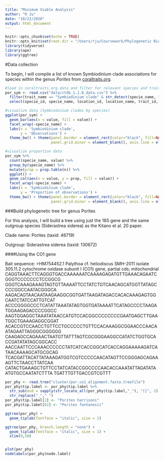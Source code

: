 ```yaml
---
title: "Minimum Viable Analysis"
author: "R Ju"
date: "10/22/2020"
output: html_document
---
```


```r
knitr::opts_chunk$set(echo = TRUE)
knitr::opts_knit$set(root.dir = "/Users/rju/Coursework/Phylogenetic Biology/finalproject/")
library(tidyverse)
library(ape)
library(ggtree)
```
#Data collection

To begin, I will compile a list of known Symbiodinium clade associations for species within the genus *Porites* from [coraltraits.org](coraltraits.org).

```r

#load in coraltraits.org data and filter for relevant species and trait
por_sym <- read.csv("data/ctdb_1.1.0_data.csv") %>%
  filter(trait_name == "Symbiodinium clade" & str_detect(specie_name, "Porites")) %>%
  select(specie_id, specie_name, location_id, location_name, trait_id, trait_name, methodology_id, methodology_name, value)

#visualize data (Symbiodinium clades by species)
ggplot(por_sym) +
  geom_bar(aes(x = value, fill = value)) + 
  facet_wrap(~specie_name) + 
  labs(x = 'Symbiodinium clade',
       y = 'Observations') +
  theme_bw() + theme(panel.border = element_rect(color="black", fill=NA, size=0.75), panel.grid.major = element_blank(),
                     panel.grid.minor = element_blank(), axis.line = element_blank()) 

#visualize proportion data
por_sym %>%
  count(specie_name, value) %>%
  group_by(specie_name) %>%
  mutate(prop = prop.table(n)) %>%
  ggplot() +
  geom_col(aes(x = value, y = prop, fill = value)) + 
  facet_wrap(~specie_name) + 
  labs(x = 'Symbiodinium clade',
       y = 'Proportion of observations') +
  theme_bw() + theme(panel.border = element_rect(color="black", fill=NA, size=0.75), panel.grid.major = element_blank(),
                     panel.grid.minor = element_blank(), axis.line = element_blank()) 
```


###Build phylogenetic tree for genus Porites

For this analysis, I will build a tree using just the 18S gene and the same outgroup species (Siderastrea siderea) as the Kitano et al. 20 paper.

Clade name: Porites (taxid: 46719)

Outgroup: Siderastrea siderea (taxid: 130672)

####Using the CO1 gene

Bait sequence:
    >HM754452.1 Palythoa cf. heliodiscus SMH-2011 isolate 305.11.2 cytochrome oxidase subunit I (CO1) gene, partial cds; mitochondrial
    CAGGTAAACTTCAGGGTGACCAAAAAATCAAAAGAGATGTTGAAACAGAATCGGGTCCCCCCCTCCGGCG
    GGGTCAAAGAAAGTAGTGTTAAAATTCCTATCTGTCAACAGCATGGTTATAGCCCCGGCCAATACGGGCA
    AAGACAGTAACAATAAGAAGGCGGTGATTAAGATAGACCACACAAAGAGTGGCAATCTATCCATTGTCAT
    ACCCGGGGCCCTCATATTAAATATAGTGGTGATAAAATTCATAGCCCCTAAGATGGAAGAGACCCCGGCC
    AAGTGGAGGCTAAATATAACCATGTCCACGGCCCCCCCCGAATGAGCTTGAATGGCTGAAAGAGGCGGAT
    ACACCGTCCAACCTGTTCCTGCCCCCTGTTCCACAAAGGCGGAACCCAACAATAGAATTAGGGCGGGGGG
    CAAGAGCCAGAAACTAATGTTATTTAGTCGCGGGAAGGCCATATCTGGTGCACCGATATATAGCGGCACC
    AACCAATTCCCAAACCCCCCTATCATCACCGGCATCACCAGGAAAAAGATCATAACAAAAGCATGCGCAG
    TCACGATTACATTATAAAGATGGTCGTCCCCCAACATAGTTCCGGGAGCAGAAAGTTCTAACCTTATCAA
    CATACTGAAAGCTGTTCCTATCATACCGGCCCCAACACCAAATATTAGATATAATGTGCCAATATCTTTA
    TGATTTGTTGACCGTCGTTT

```r
por_phy <- read.tree("cluster/por.co1.alignment.fasta.treefile") 
por_phy$tip.label <- por_phy$tip.label %>%
  str_sub(end = sapply(str_locate_all(por_phy$tip.label,"_"), "[[", 2)-1) %>%
  str_replace("_"," ")
por_phy$tip.label[2] <- "Porites harrisoni"
por_phy$tip.label[62] <- "Porites fontanesii"

ggtree(por_phy) +
  geom_tiplab(fontface = "italic", size = 1) 

ggtree(por_phy, branch.length = "none") +
  geom_tiplab(fontface = "italic", size = 1) + 
  xlim(0,50)


plot(por_phy)
nodelabels(por_phy$node.label)

```



